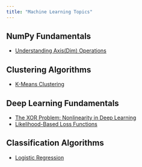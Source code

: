 ```yaml
---
title: "Machine Learning Topics"
---
```


## NumPy Fundamentals

- [Understanding Axis(Dim) Operations](axis.qmd)

## Clustering Algorithms

- [K-Means Clustering](kmeans.ipynb)

## Deep Learning Fundamentals

- [The XOR Problem: Nonlinearity in Deep Learning](xor-deep-learning.ipynb)
- [Likelihood-Based Loss Functions](likelihood-loss-functions.ipynb)

## Classification Algorithms

- [Logistic Regression](logistic_regression.qmd)
